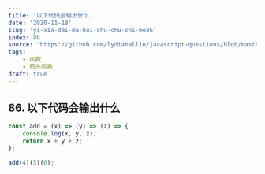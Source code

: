 ```yaml
---
title: '以下代码会输出什么'
date: '2020-11-18'
slug: 'yi-xia-dai-ma-hui-shu-chu-shi-me86'
index: 86
source: 'https://github.com/lydiahallie/javascript-questions/blob/master/zh-CN/README-zh_CN.md#123-%E8%BE%93%E5%87%BA%E4%BB%80%E4%B9%88'
tags:
    - 函数
    - 箭头函数
draft: true
---
```


## 86. 以下代码会输出什么

```js:index.js
const add = (x) => (y) => (z) => {
	console.log(x, y, z);
	return x + y + z;
};

add(4)(5)(6);
```
